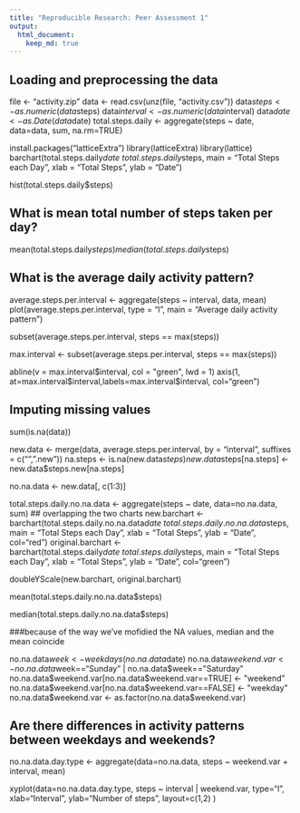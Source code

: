```yaml
---
title: "Reproducible Research: Peer Assessment 1"
output: 
  html_document:
    keep_md: true
---
```



## Loading and preprocessing the data

file <-  "activity.zip"
data <- read.csv(unz(file, "activity.csv"))
data$steps <- as.numeric(data$steps)
data$interval <- as.numeric(data$interval)
data$date <- as.Date(data$date)
total.steps.daily <- aggregate(steps ~ date, data=data, sum, na.rm=TRUE)


install.packages("latticeExtra")
library(latticeExtra)
library(lattice)
barchart(total.steps.daily$date ~ total.steps.daily$steps, 
         main = "Total Steps each Day", 
         xlab = "Total Steps", ylab = "Date")


hist(total.steps.daily$steps)

## What is mean total number of steps taken per day?


mean(total.steps.daily$steps)
median(total.steps.daily$steps)

## What is the average daily activity pattern?

average.steps.per.interval <- aggregate(steps ~ interval, data, mean)
plot(average.steps.per.interval, type = "l", main = "Average daily activity pattern")


subset(average.steps.per.interval, steps == max(steps))

max.interval <- subset(average.steps.per.interval, steps == max(steps))

abline(v = max.interval$interval, col = "green", lwd = 1)
axis(1, at=max.interval$interval,labels=max.interval$interval, col="green")


## Imputing missing values

sum(is.na(data))


new.data <- merge(data, average.steps.per.interval, by = "interval", suffixes = c("", ".new"))
na.steps <- is.na(new.data$steps)
new.data$steps[na.steps] <- new.data$steps.new[na.steps]


no.na.data <- new.data[, c(1:3)]



total.steps.daily.no.na.data <- aggregate(steps ~ date, data=no.na.data, sum)
## overlapping the two charts
new.barchart <- barchart(total.steps.daily.no.na.data$date ~ total.steps.daily.no.na.data$steps, 
                          main = "Total Steps each Day", 
                         xlab = "Total Steps", ylab = "Date", col="red")
original.barchart <- barchart(total.steps.daily$date ~ total.steps.daily$steps, 
                              main = "Total Steps each Day", 
                              xlab = "Total Steps", ylab = "Date", col="green")

doubleYScale(new.barchart, original.barchart)

mean(total.steps.daily.no.na.data$steps)

median(total.steps.daily.no.na.data$steps)

###because of the way we've mofidied the NA values, median and the mean coincide

no.na.data$week <- weekdays(no.na.data$date)
no.na.data$weekend.var <- no.na.data$week=="Sunday" | no.na.data$week=="Saturday"
no.na.data$weekend.var[no.na.data$weekend.var==TRUE] <- "weekend"
no.na.data$weekend.var[no.na.data$weekend.var==FALSE] <- "weekday"
no.na.data$weekend.var <- as.factor(no.na.data$weekend.var)

## Are there differences in activity patterns between weekdays and weekends?

no.na.data.day.type <- aggregate(data=no.na.data, steps ~ weekend.var + interval, mean)

xyplot(data=no.na.data.day.type, steps ~ interval | weekend.var, type="l",
  xlab="Interval",
  ylab="Number of steps",
  layout=c(1,2)
)
